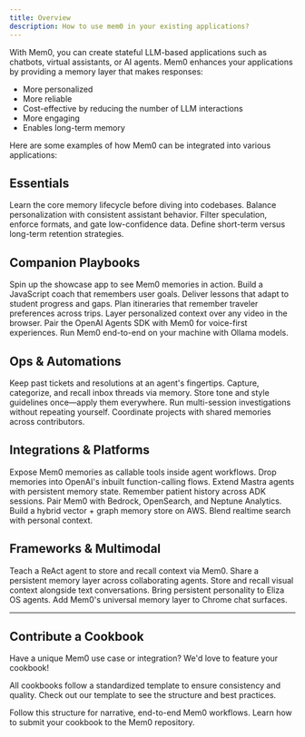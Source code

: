 ```yaml
---
title: Overview
description: How to use mem0 in your existing applications?
---
```


With Mem0, you can create stateful LLM-based applications such as chatbots, virtual assistants, or AI agents. Mem0 enhances your applications by providing a memory layer that makes responses:

- More personalized
- More reliable
- Cost-effective by reducing the number of LLM interactions
- More engaging
- Enables long-term memory

Here are some examples of how Mem0 can be integrated into various applications:

## Essentials

<CardGroup cols={2}>
  <Card title="Build a Mem0 Companion" icon="users" href="/cookbooks/essentials/building-ai-companion">
    Learn the core memory lifecycle before diving into codebases.
  </Card>
  <Card title="Scope User vs Agent Memories" icon="sparkles" href="/cookbooks/essentials/building-ai-with-personality">
    Balance personalization with consistent assistant behavior.
  </Card>
  <Card title="Control Memory Ingestion" icon="filter" href="/cookbooks/essentials/controlling-memory-ingestion">
    Filter speculation, enforce formats, and gate low-confidence data.
  </Card>
  <Card title="Set Memory Expiration" icon="timer" href="/cookbooks/essentials/memory-expiration-short-and-long-term">
    Define short-term versus long-term retention strategies.
  </Card>
</CardGroup>

## Companion Playbooks

<CardGroup cols={2}>
  <Card title="Quickstart Demo with Mem0" icon="rocket" href="/cookbooks/companions/quickstart-demo">
    Spin up the showcase app to see Mem0 memories in action.
  </Card>
  <Card title="Node.js Companion with Mem0" icon="code" href="/cookbooks/companions/nodejs-companion">
    Build a JavaScript coach that remembers user goals.
  </Card>
  <Card title="AI Tutor with Mem0" icon="graduation-cap" href="/cookbooks/companions/ai-tutor">
    Deliver lessons that adapt to student progress and gaps.
  </Card>
  <Card title="Travel Assistant with Mem0" icon="plane" href="/cookbooks/companions/travel-assistant">
    Plan itineraries that remember traveler preferences across trips.
  </Card>
  <Card title="YouTube Research with Mem0" icon="video" href="/cookbooks/companions/youtube-research">
    Layer personalized context over any video in the browser.
  </Card>
  <Card title="Voice Companion with Mem0 and OpenAI" icon="microphone" href="/cookbooks/companions/voice-companion-openai">
    Pair the OpenAI Agents SDK with Mem0 for voice-first experiences.
  </Card>
  <Card title="Local Companion with Mem0 and Ollama" icon="server" href="/cookbooks/companions/local-companion-ollama">
    Run Mem0 end-to-end on your machine with Ollama models.
  </Card>
</CardGroup>

## Ops & Automations

<CardGroup cols={2}>
  <Card title="Support Inbox with Mem0" icon="headset" href="/cookbooks/operations/support-inbox">
    Keep past tickets and resolutions at an agent's fingertips.
  </Card>
  <Card title="Email Automation with Mem0" icon="envelope" href="/cookbooks/operations/email-automation">
    Capture, categorize, and recall inbox threads via memory.
  </Card>
  <Card title="Content Writing with Mem0" icon="pencil" href="/cookbooks/operations/content-writing">
    Store tone and style guidelines once—apply them everywhere.
  </Card>
  <Card title="Deep Research with Mem0" icon="magnifying-glass" href="/cookbooks/operations/deep-research">
    Run multi-session investigations without repeating yourself.
  </Card>
  <Card title="Team Task Agent with Mem0" icon="users" href="/cookbooks/operations/team-task-agent">
    Coordinate projects with shared memories across contributors.
  </Card>
</CardGroup>

## Integrations & Platforms

<CardGroup cols={2}>
  <Card title="Agents SDK Tool with Mem0" icon="robot" href="/cookbooks/integrations/agents-sdk-tool">
    Expose Mem0 memories as callable tools inside agent workflows.
  </Card>
  <Card title="OpenAI Tool Calls with Mem0" icon="wrench" href="/cookbooks/integrations/openai-tool-calls">
    Drop memories into OpenAI's inbuilt function-calling flows.
  </Card>
  <Card title="Mastra Agent with Mem0" icon="code" href="/cookbooks/integrations/mastra-agent">
    Extend Mastra agents with persistent memory state.
  </Card>
  <Card title="Healthcare Coach with Mem0 and Google ADK" icon="heart-pulse" href="/cookbooks/integrations/healthcare-google-adk">
    Remember patient history across ADK sessions.
  </Card>
  <Card title="AWS Bedrock with Mem0" icon="aws" href="/cookbooks/integrations/aws-bedrock">
    Pair Mem0 with Bedrock, OpenSearch, and Neptune Analytics.
  </Card>
  <Card title="Neptune Analytics with Mem0" icon="database" href="/cookbooks/integrations/neptune-analytics">
    Build a hybrid vector + graph memory store on AWS.
  </Card>
  <Card title="Tavily Search with Mem0" icon="search" href="/cookbooks/integrations/tavily-search">
    Blend realtime search with personal context.
  </Card>
</CardGroup>

## Frameworks & Multimodal

<CardGroup cols={2}>
  <Card title="LlamaIndex ReAct with Mem0" icon="brain" href="/cookbooks/frameworks/llamaindex-react">
    Teach a ReAct agent to store and recall context via Mem0.
  </Card>
  <Card title="LlamaIndex Multi-Agent with Mem0" icon="users" href="/cookbooks/frameworks/llamaindex-multiagent">
    Share a persistent memory layer across collaborating agents.
  </Card>
  <Card title="Multimodal Retrieval with Mem0" icon="image" href="/cookbooks/frameworks/multimodal-retrieval">
    Store and recall visual context alongside text conversations.
  </Card>
  <Card title="Eliza OS Character with Mem0" icon="robot" href="/cookbooks/frameworks/eliza-os-character">
    Bring persistent personality to Eliza OS agents.
  </Card>
  <Card title="Chrome Extension with Mem0" icon="globe" href="/cookbooks/frameworks/chrome-extension">
    Add Mem0's universal memory layer to Chrome chat surfaces.
  </Card>
</CardGroup>

---

## Contribute a Cookbook

Have a unique Mem0 use case or integration? We'd love to feature your cookbook!

All cookbooks follow a standardized template to ensure consistency and quality. Check out our template to see the structure and best practices.

<CardGroup cols={2}>
  <Card title="Cookbook Template" icon="book-open" href="/templates/cookbook_template">
    Follow this structure for narrative, end-to-end Mem0 workflows.
  </Card>
  <Card title="Contribution Guide" icon="github" href="https://github.com/mem0ai/mem0/blob/main/CONTRIBUTING.md">
    Learn how to submit your cookbook to the Mem0 repository.
  </Card>
</CardGroup>
